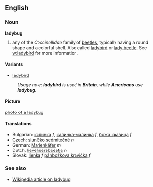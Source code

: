 ==English==

===Noun===
'''ladybug'''

# any of the ''Coccinellidae'' family of [[beetle]]s, typically having a round shape and a colorful shell.  Also called [[ladybird]] or [[lady beetle]].  See [[w:ladybird]] for more information.

====Variants====

*[[ladybird]]

:''Usage note: '''ladybird''' is used in '''Britain''', while '''Americans''' use '''ladybug'''.''

====Picture====

[[image:ladybug1.jpg|photo of a ladybug]]

====Translations====
*Bulgarian: [[калинка]] ''f'', [[калинка-малинка]] ''f'', [[божа кравица]] ''f''
*Czech: [[sluníčko sedmitečné]] ''n''
*German: [[Marienkäfer]] ''m''
*Dutch: [[lieveheersbeestje]] ''n''
*Slovak: [[lienka]] ''f''  [[pánbožkova kravička]] ''f''

===See also===

*[[en:ladybird|Wikipedia article on ladybug]]